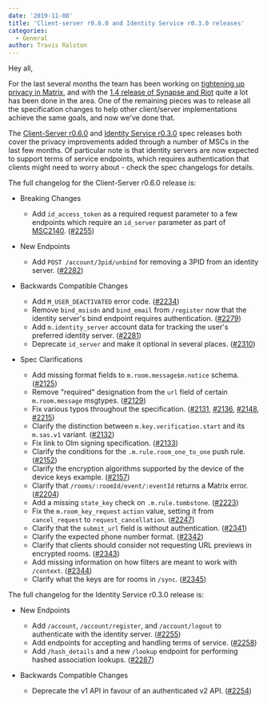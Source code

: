 ```yaml
---
date: '2019-11-08'
title: 'Client-server r0.6.0 and Identity Service r0.3.0 releases'
categories:
  - General
author: Travis Ralston
---
```


Hey all,

For the last several months the team has been working on [tightening up privacy in Matrix](https://matrix.org/blog/2019/06/30/tightening-up-privacy-in-matrix), and with the [1.4 release of Synapse and Riot](https://matrix.org/blog/2019/09/27/privacy-improvements-in-synapse-1-4-and-riot-1-4) quite a lot has been done in the area. One of the remaining pieces was to release all the specification changes to help other client/server implementations achieve the same goals, and now we've done that.

The [Client-Server r0.6.0](https://matrix.org/docs/spec/client_server/r0.6.0) and [Identity Service r0.3.0](https://matrix.org/docs/spec/identity_service/r0.3.0) spec releases both cover the privacy improvements added through a number of MSCs in the last few months. Of particular note is that identity servers are now expected to support terms of service endpoints, which requires authentication that clients might need to worry about - check the spec changelogs for details.

The full changelog for the Client-Server r0.6.0 release is:

* Breaking Changes

  - Add `id_access_token` as a required request parameter to a few
    endpoints which require an `id_server` parameter as part of
    [MSC2140](https://github.com/matrix-org/matrix-doc/pull/2140).
    ([\#2255](https://github.com/matrix-org/matrix-doc/issues/2255))

* New Endpoints

  - Add `POST /account/3pid/unbind` for removing a 3PID from an identity
    server.
    ([\#2282](https://github.com/matrix-org/matrix-doc/issues/2282))

* Backwards Compatible Changes

  - Add `M_USER_DEACTIVATED` error code.
    ([\#2234](https://github.com/matrix-org/matrix-doc/issues/2234))
  - Remove `bind_msisdn` and `bind_email` from `/register` now that the
    identity server's bind endpoint requires authentication.
    ([\#2279](https://github.com/matrix-org/matrix-doc/issues/2279))
  - Add `m.identity_server` account data for tracking the user's
    preferred identity server.
    ([\#2281](https://github.com/matrix-org/matrix-doc/issues/2281))
  - Deprecate `id_server` and make it optional in several places.
    ([\#2310](https://github.com/matrix-org/matrix-doc/issues/2310))

* Spec Clarifications

  - Add missing format fields to `m.room.message$m.notice` schema.
    ([\#2125](https://github.com/matrix-org/matrix-doc/issues/2125))
  - Remove "required" designation from the `url` field of certain
    `m.room.message` msgtypes.
    ([\#2129](https://github.com/matrix-org/matrix-doc/issues/2129))
  - Fix various typos throughout the specification.
    ([\#2131](https://github.com/matrix-org/matrix-doc/issues/2131),
    [\#2136](https://github.com/matrix-org/matrix-doc/issues/2136),
    [\#2148](https://github.com/matrix-org/matrix-doc/issues/2148),
    [\#2215](https://github.com/matrix-org/matrix-doc/issues/2215))
  - Clarify the distinction between `m.key.verification.start` and its
    `m.sas.v1` variant.
    ([\#2132](https://github.com/matrix-org/matrix-doc/issues/2132))
  - Fix link to Olm signing specification.
    ([\#2133](https://github.com/matrix-org/matrix-doc/issues/2133))
  - Clarify the conditions for the `.m.rule.room_one_to_one` push rule.
    ([\#2152](https://github.com/matrix-org/matrix-doc/issues/2152))
  - Clarify the encryption algorithms supported by the device of the
    device keys example.
    ([\#2157](https://github.com/matrix-org/matrix-doc/issues/2157))
  - Clarify that `/rooms/:roomId/event/:eventId` returns a Matrix error.
    ([\#2204](https://github.com/matrix-org/matrix-doc/issues/2204))
  - Add a missing `state_key` check on `.m.rule.tombstone`.
    ([\#2223](https://github.com/matrix-org/matrix-doc/issues/2223))
  - Fix the `m.room_key_request` `action` value, setting it from
    `cancel_request` to `request_cancellation`.
    ([\#2247](https://github.com/matrix-org/matrix-doc/issues/2247))
  - Clarify that the `submit_url` field is without authentication.
    ([\#2341](https://github.com/matrix-org/matrix-doc/issues/2341))
  - Clarify the expected phone number format.
    ([\#2342](https://github.com/matrix-org/matrix-doc/issues/2342))
  - Clarify that clients should consider not requesting URL previews in
    encrypted rooms.
    ([\#2343](https://github.com/matrix-org/matrix-doc/issues/2343))
  - Add missing information on how filters are meant to work with
    `/context`.
    ([\#2344](https://github.com/matrix-org/matrix-doc/issues/2344))
  - Clarify what the keys are for rooms in `/sync`.
    ([\#2345](https://github.com/matrix-org/matrix-doc/issues/2345))

The full changelog for the Identity Service r0.3.0 release is:

* New Endpoints

  - Add `/account`, `/account/register`, and `/account/logout` to
    authenticate with the identity server.
    ([\#2255](https://github.com/matrix-org/matrix-doc/issues/2255))
  - Add endpoints for accepting and handling terms of service.
    ([\#2258](https://github.com/matrix-org/matrix-doc/issues/2258))
  - Add `/hash_details` and a new `/lookup` endpoint for performing
    hashed association lookups.
    ([\#2287](https://github.com/matrix-org/matrix-doc/issues/2287))

* Backwards Compatible Changes

  - Deprecate the v1 API in favour of an authenticated v2 API.
    ([\#2254](https://github.com/matrix-org/matrix-doc/issues/2254))
